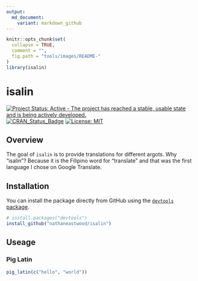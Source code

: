 ```yaml
---
output:
  md_document:
    variant: markdown_github
---
```


<!-- README.md is generated from README.Rmd. Please edit that file -->

```r
knitr::opts_chunk$set(
  collapse = TRUE,
  comment = "",
  fig.path = "tools/images/README-"
)
library(isalin)
```

# isalin

[![Project Status: Active - The project has reached a stable, usable state and is being actively developed.](http://www.repostatus.org/badges/latest/active.svg)](http://www.repostatus.org/#active)
[![CRAN_Status_Badge](http://www.r-pkg.org/badges/version/euler)](http://cran.r-project.org/package=euler)
[![License: MIT](https://img.shields.io/badge/License-MIT-yellow.svg)](https://opensource.org/licenses/MIT)

## Overview

The goal of `isalin` is to provide translations for different argots. Why "isalin"? Because it is the Filipino word for "translate" and that was the first language I chose on Google Translate.

## Installation

You can install the package directly from GitHub using the [`devtools` package](https://github.com/r-lib/devtools).

```r
# install.packages("devtools")
install_github("nathaneastwood/isalin")
```

## Useage

### Pig Latin

```r
pig_latin(c("hello", "world"))
```
